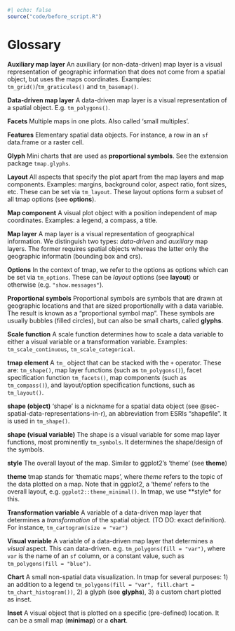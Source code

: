 ```r
#| echo: false
source("code/before_script.R")
```

# Glossary {#sec-glossary}

**Auxiliary map layer** An auxiliary (or non-data-driven) map layer is a visual representation of geographic information that does not come from a spatial object, but uses the maps coordinates. Examples: `tm_grid()`/`tm_graticules()` and `tm_basemap()`.

**Data-driven map layer** A data-driven map layer is a visual representation of a spatial object. E.g. `tm_polygons()`.

**Facets** Multiple maps in one plots. Also called 'small multiples'.

**Features** Elementary spatial data objects. For instance, a row in an `sf` data.frame or a raster cell.

**Glyph** Mini charts that are used as **proportional symbols**. See the extension package `tmap.glyphs`.

**Layout** All aspects that specify the plot apart from the map layers and map components. Examples: margins, background color, aspect ratio, font sizes, etc. These can be set via `tm_layout`. These layout options form a subset of all tmap options (see **options**).

**Map component** A visual plot object with a position independent of map coordinates. Examples: a legend, a compass, a title.

**Map layer** A map layer is a visual representation of geographical information. We distinguish two types: *data-driven* and *auxiliary* map layers. The former requires spatial objects whereas the latter only the geographic informatin (bounding box and crs).

**Options** In the context of tmap, we refer to the options as options which can be set via `tm_options`. These can be *layout* options (see **layout**) or otherwise (e.g. `"show.messages"`).

**Proportional symbols** Proportional symbols are symbols that are drawn at geographic locations and that are sized proportionally with a data variable. The result is known as a "proportional symbol map". These symbols are usually bubbles (filled circles), but can also be small charts, called **glyphs**. 

**Scale function** A scale function determines how to scale a data variable to either a visual variable or a transformation variable. Examples: `tm_scale_continuous`, `tm_scale_categorical`.

**tmap element** A `tm_` object that can be stacked with the `+` operator. These are: `tm_shape()`, map layer functions (such as `tm_polygons()`), facet specification function `tm_facets()`, map components (such as `tm_compass()`), and layout/option specification functions, such as `tm_layout()`. 

**shape (object)** 'shape' is a nickname for a spatial data object (see @sec-spatial-data-representations-in-r), an abbreviation from ESRIs "shapefile". It is used in `tm_shape()`. 

**shape (visual variable)** The shape is a visual variable for some map layer functions, most prominently `tm_symbols`. It determines the shape/design of the symbols.

**style** The overall layout of the map. Similar to ggplot2's 'theme' (see **theme**)

**theme** tmap stands for 'thematic maps', where *theme* refers to the topic of the data plotted on a map. Note that in ggplot2, a 'theme' refers to the overall layout, e.g. `ggplot2::theme_minimal()`. In tmap, we use **style* for this.

**Transformation variable** A variable of a data-driven map layer that determines a *transformation* of the spatial object. (TO DO: exact definition). For instance, `tm_cartogram(size = "var")`

**Visual variable** A variable of a data-driven map layer that determines a *visual* aspect. This can data-driven. e.g. `tm_polygons(fill = "var")`, where `var` is the name of an `sf` column, or a constant value, such as `tm_polygons(fill = "blue")`.

**Chart** A small non-spatial data visualization. In tmap for several purposes: 1) an addition to a legend `tm_polygons(fill = "var", fill.chart = tm_chart_histogram())`, 2) a glyph (see **glyphs**), 3) a custom chart plotted as inset.

**Inset** A visual object that is plotted on a specific (pre-defined) location. It can be a small map (**minimap**) or a **chart**.



